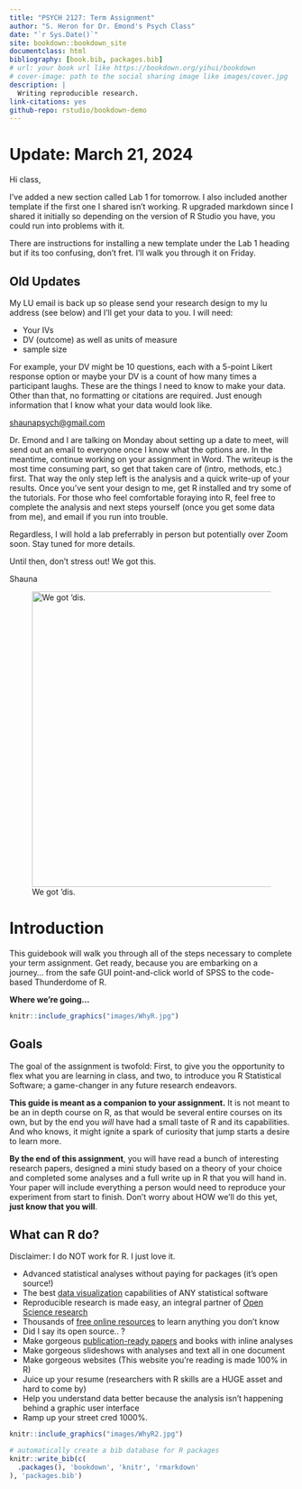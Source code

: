 ```yaml
---
title: "PSYCH 2127: Term Assignment"
author: "S. Heron for Dr. Emond's Psych Class"
date: "`r Sys.Date()`"
site: bookdown::bookdown_site
documentclass: html
bibliography: [book.bib, packages.bib]
# url: your book url like https://bookdown.org/yihui/bookdown
# cover-image: path to the social sharing image like images/cover.jpg
description: |
  Writing reproducible research.
link-citations: yes
github-repo: rstudio/bookdown-demo
---
```


# Update: March 21, 2024

Hi class, 

I've added a new section called Lab 1 for tomorrow. I also included another template if the first one I shared isn't working. R upgraded markdown since I shared it initially so depending on the version of R Studio you have, you could run into problems with it.

There are instructions for installing a new template under the Lab 1 heading but if its too confusing, don't fret. I'll walk you through it on Friday. 

## Old Updates

My LU email is back up so please send your research design to my lu address (see below) and I'll get your data to you. I will need:

- Your IVs
- DV (outcome) as well as units of measure
- sample size

For example, your DV might be 10 questions, each with a 5-point Likert response option or maybe your DV is a count of how many times a participant laughs. These are the things I need to know to make your data. Other than that, no formatting or citations are required. Just enough information that I know what your data would look like.

[shaunapsych\@gmail.com](mailto:sheron@laurentian.ca){.email}

Dr. Emond and I are talking on Monday about setting up a date to meet, will send out an email to everyone once I know what the options are. In the meantime, continue working on your assignment in Word. The writeup is the most time consuming part, so get that taken care of (intro, methods, etc.) first. That way the only step left is the analysis and a quick write-up of your results. Once you've sent your design to me, get R installed and try some of the tutorials. For those who feel comfortable foraying into R, feel free to complete the analysis and next steps yourself (once you get some data from me), and email if you run into trouble.

Regardless, I will hold a lab preferrably in person but potentially over Zoom soon. Stay tuned for more details.

Until then, don't stress out! We got this.

Shauna

![We got 'dis.](images/developpeuse.webp){width="524"}

# Introduction

This guidebook will walk you through all of the steps necessary to complete your term assignment. Get ready, because you are embarking on a journey... from the safe GUI point-and-click world of SPSS to the code-based Thunderdome of R.

**Where we're going...**

```r
knitr::include_graphics("images/WhyR.jpg")
```

## Goals

The goal of the assignment is twofold: First, to give you the opportunity to flex what you are learning in class, and two, to introduce you R Statistical Software; a game-changer in any future research endeavors.

**This guide is meant as a companion to your assignment.** It is not meant to be an in depth course on R, as that would be several entire courses on its own, but by the end you *will* have had a small taste of R and its capabilities. And who knows, it might ignite a spark of curiosity that jump starts a desire to learn more.

**By the end of this assignment**, you will have read a bunch of interesting research papers, designed a mini study based on a theory of your choice and completed some analyses and a full write up in R that you will hand in. Your paper will include everything a person would need to reproduce your experiment from start to finish. Don’t worry about HOW we’ll do this yet, **just know that you will**.

## What can R do?

Disclaimer: I do NOT work for R. I just love it.

-   Advanced statistical analyses without paying for packages (it's open source!)
-   The best [data visualization](https://r-graph-gallery.com/) capabilities of ANY statistical software
-   Reproducible research is made easy, an integral partner of [Open Science research](https://www.apa.org/monitor/2021/11/career-open-science)
-   Thousands of [free online resources](https://bookdown.org/mikemahoney218/IDEAR/introduction-to-r.html) to learn anything you don't know
-   Did I say its open source.. ?
-   Make gorgeous [publication-ready papers](https://rmarkdown.rstudio.com/gallery.html) and books with inline analyses
-   Make gorgeous slideshows with analyses and text all in one document
-   Make gorgeous websites (This website you're reading is made 100% in R)
-   Juice up your resume (researchers with R skills are a HUGE asset and hard to come by)
-   Help you understand data better because the analysis isn't happening behind a graphic user interface
-   Ramp up your street cred 1000%.

```r
knitr::include_graphics("images/WhyR2.jpg")
```

```r
# automatically create a bib database for R packages
knitr::write_bib(c(
  .packages(), 'bookdown', 'knitr', 'rmarkdown'
), 'packages.bib')
```
